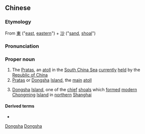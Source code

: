 {{also|东沙}}
==Chinese==
{{zh-forms|[[east]]<br>[[eastern]]|[[sand]]<br>[[shoal]]|s=东沙}}
{{wikipedia|Dongsha (disambiguation)}}

===Etymology===
From [[東]] ("[[east]], [[eastern]]") + [[沙]] ("[[sand]], [[shoal]]")

===Pronunciation===
{{zh-pron
|m=Dōngshā
|cat=pn
}}

===Proper noun===
{{zh-proper noun}}

# The [[Pratas]], an [[atoll]] in the [[South China Sea]] [[currently]] [[held]] by the [[Republic of China]]
# [[Pratas]] or [[Dongsha]] [[island|Island]], the [[main]] [[atoll]]
# {{lb|zh|historical}} [[Dongsha]] [[island|Island]], one of the [[chief]] [[shoal]]s which [[form]]ed [[modern]] [[Chongming]] [[island|Island]] in [[northern]] [[Shanghai]]

====Derived terms====
* {{l|zh|東沙群島}}

[[Category:zh:Islands|Dongsha]]
[[Category:zh:Former islands|Dongsha]]